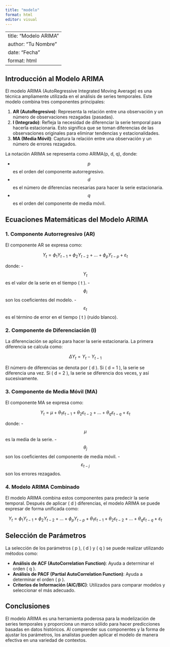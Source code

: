 ```yaml
---
title: "modelo"
format: html
editor: visual
---
```


---
title: "Modelo ARIMA"
author: "Tu Nombre"
date: "Fecha"
format: html
---

## Introducción al Modelo ARIMA

El modelo ARIMA (AutoRegressive Integrated Moving Average) es una técnica ampliamente utilizada en el análisis de series temporales. Este modelo combina tres componentes principales:

1. **AR (AutoRegresivo)**: Representa la relación entre una observación y un número de observaciones rezagadas (pasadas).
2. **I (Integrado)**: Refleja la necesidad de diferenciar la serie temporal para hacerla estacionaria. Esto significa que se toman diferencias de las observaciones originales para eliminar tendencias y estacionalidades.
3. **MA (Media Móvil)**: Captura la relación entre una observación y un número de errores rezagados.

La notación ARIMA se representa como ARIMA(p, d, q), donde:

- $$ p $$ es el orden del componente autorregresivo.
- $$ d $$ es el número de diferencias necesarias para hacer la serie estacionaria.
- $$ q $$ es el orden del componente de media móvil.

## Ecuaciones Matemáticas del Modelo ARIMA

### 1. Componente Autorregresivo (AR)

El componente AR se expresa como:

$$
Y_t = \phi_1 Y_{t-1} + \phi_2 Y_{t-2} + \ldots + \phi_p Y_{t-p} + \varepsilon_t
$$

donde:
- $$ Y_t $$ es el valor de la serie en el tiempo \( t \).
- $$ \phi_i$$ son los coeficientes del modelo.
- $$ \varepsilon_t $$ es el término de error en el tiempo \( t \) (ruido blanco).

### 2. Componente de Diferenciación (I)

La diferenciación se aplica para hacer la serie estacionaria. La primera diferencia se calcula como:

$$
\Delta Y_t = Y_t - Y_{t-1}
$$

El número de diferencias se denota por \( d \). Si \( d = 1 \), la serie se diferencia una vez. Si \( d = 2 \), la serie se diferencia dos veces, y así sucesivamente.

### 3. Componente de Media Móvil (MA)

El componente MA se expresa como:

$$
Y_t = \mu + \theta_1 \varepsilon_{t-1} + \theta_2 \varepsilon_{t-2} + \ldots + \theta_q \varepsilon_{t-q} + \varepsilon_t
$$

donde:
- $$ \mu $$ es la media de la serie.
- $$ \theta_j $$ son los coeficientes del componente de media móvil.
- $$ \varepsilon_{t-j} $$ son los errores rezagados.

### 4. Modelo ARIMA Combinado

El modelo ARIMA combina estos componentes para predecir la serie temporal. Después de aplicar \( d \) diferencias, el modelo ARIMA se puede expresar de forma unificada como:

$$
Y_t = \phi_1 Y_{t-1} + \phi_2 Y_{t-2} + \ldots + \phi_p Y_{t-p} + \theta_1 \varepsilon_{t-1} + \theta_2 \varepsilon_{t-2} + \ldots + \theta_q \varepsilon_{t-q} + \varepsilon_t
$$

## Selección de Parámetros

La selección de los parámetros \( p \), \( d \) y \( q \) se puede realizar utilizando métodos como:

- **Análisis de ACF (AutoCorrelation Function)**: Ayuda a determinar el orden \( q \).
- **Análisis de PACF (Partial AutoCorrelation Function)**: Ayuda a determinar el orden \( p \).
- **Criterios de Información (AIC/BIC)**: Utilizados para comparar modelos y seleccionar el más adecuado.

## Conclusiones

El modelo ARIMA es una herramienta poderosa para la modelización de series temporales y proporciona un marco sólido para hacer predicciones basadas en datos históricos. Al comprender sus componentes y la forma de ajustar los parámetros, los analistas pueden aplicar el modelo de manera efectiva en una variedad de contextos.

